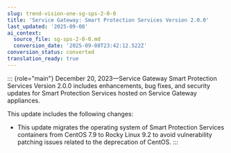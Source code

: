 ```yaml
---
slug: trend-vision-one-sg-sps-2-0-0
title: 'Service Gateway: Smart Protection Services Version 2.0.0'
last_updated: '2025-09-08'
ai_context:
  source_file: sg-sps-2-0-0.md
  conversion_date: '2025-09-08T23:42:12.522Z'
conversion_status: converted
translation_ready: true
---
```


::: {role="main"}
December 20, 2023—Service Gateway Smart Protection Services Version 2.0.0 includes enhancements, bug fixes, and security updates for Smart Protection Services hosted on Service Gateway appliances.

This update includes the following changes:

- This update migrates the operating system of Smart Protection Services containers from CentOS 7.9 to Rocky Linux 9.2 to avoid vulnerability patching issues related to the deprecation of CentOS.
:::
